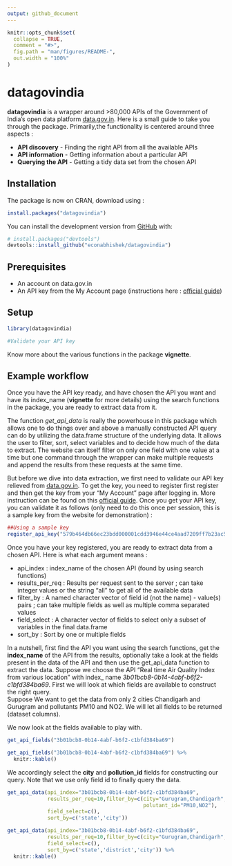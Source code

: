 ```yaml
---
output: github_document
---
```


<!-- README.md is generated from README.Rmd. Please edit that file -->

```r
knitr::opts_chunk$set(
  collapse = TRUE,
  comment = "#>",
  fig.path = "man/figures/README-",
  out.width = "100%"
)
```

# datagovindia


**datagovindia** is a wrapper around >80,000 APIs of the Government of India's open
data platform [data.gov.in](https://data.gov.in/ogpl_apis). Here is a small guide
to take you through the package.  Primarily,the functionality is centered around
three aspects :  

* **API discovery** - Finding the right API from all the available APIs
* **API information** - Getting information about a particular API 
* **Querying the API** - Getting a tidy data set from the chosen API

## Installation
The package is now on CRAN, download using : 
```r
install.packages("datagovindia")
```



You can install the development version from [GitHub](https://github.com/econabhishek/datagovindia) with:

``` r
# install.packages("devtools")
devtools::install_github("econabhishek/datagovindia")
```
## Prerequisites 

* An account on data.gov.in
* An API key from the My Account page (instructions here : [official guide](https://data.gov.in/help/how-use-datasets-apis))


## Setup
```r
library(datagovindia)

#Validate your API key

```


Know more about the various functions in the package **vignette**.

## Example workflow

Once you have the API key ready, and have chosen the API you want and have its 
index_name (**vignette** for more details) using the search functions in the
package, you are ready to extract data from it. 


The function *get_api_data* is really the powerhouse in this package which allows 
one to do things over and above a manually constructed API query can do by utilizing
the data.frame structure of the underlying data. It allows the user to filter, sort, 
select variables and to decide how much of the data to extract. The website can itself 
filter on only one field with one value at a time but one command through the wrapper
can make multiple requests and append the results from these requests at the same time.  

But before we dive into data extraction, we first need to validate our API key relieved 
from [data.gov.in](https://data.gov.in/ogpl_apis). To get the key, you need to register first register and then get the key from your "My Account" page after logging in.
More instruction can be found on this [official guide](https://data.gov.in/help/how-use-datasets-apis). Once you get your API key, you 
can validate it as follows (only need to do this once per session, this is a sample
key from the website for demonstration) :

```r
##Using a sample key
register_api_key("579b464db66ec23bdd000001cdd3946e44ce4aad7209ff7b23ac571b")

```

Once you have your key registered, you are ready to extract data from a chosen API.
Here is what each argument means :  

* api_index : index_name of the chosen API (found by using search functions)
* results_per_req : Results per request sent to the server ; can take integer values or the string "all" to get all of the available data
* filter_by : A named character vector of field id (not the name) - value(s) pairs ; can take multiple fields as well as multiple comma separated values
* field_select : A character vector of fields to select only a subset of variables in the final data.frame
* sort_by : Sort by one or multiple fields


In a nutshell, first find the API you want using the search functions, get the **index_name** of the API from the results, optionally take a look at the fields present in the data of the API and then use the get_api_data function to extract the data. 
Suppose we choose the API "Real time Air Quality Index from various location" with index_ name *3b01bcb8-0b14-4abf-b6f2-c1bfd384ba69*. First we will look at which fields are available to construct the right query.  
Suppose We want to get the data from only 2 cities Chandigarh and Gurugram and pollutants PM10 and NO2. We will let all fields to be returned (dataset columns).

We now look at the fields available to play with. 

```r
get_api_fields("3b01bcb8-0b14-4abf-b6f2-c1bfd384ba69")
```

```r
get_api_fields("3b01bcb8-0b14-4abf-b6f2-c1bfd384ba69") %>% 
  knitr::kable()
```

We accordingly select the **city** and **pollution_id** fields for constructing our query. 
Note that we use only field id to finally query the data.

```r

get_api_data(api_index="3b01bcb8-0b14-4abf-b6f2-c1bfd384ba69",
             results_per_req=10,filter_by=c(city="Gurugram,Chandigarh",
                                            polutant_id="PM10,NO2"),
             field_select=c(),
             sort_by=c('state','city'))
```

```r

get_api_data(api_index="3b01bcb8-0b14-4abf-b6f2-c1bfd384ba69",
             results_per_req=10,filter_by=c(city="Gurugram,Chandigarh",                                 pollutant_id="PM10,NO2"),
             field_select=c(),
             sort_by=c('state','district','city')) %>% 
  knitr::kable()
```



